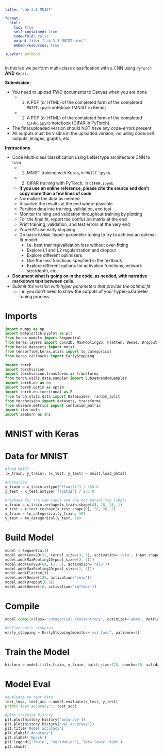 ```yaml
---
title: 'Lab-3.1 MNIST'

format:
  html:
    toc: true
    self-contained: true
    code-fold: false
    output-file: "Lab-3.1-MNIST.html"
    embed-resources: true

jupyter: python3
---
```



In this lab we perform multi-class classification with a CNN using `PyTorch` **AND** `Keras`. 

**Submission:**

* You need to upload TWO documents to Canvas when you are done
  * (1) A PDF (or HTML) of the completed form of the completed `MNIST.ipynb` notebook (MNIST in Keras)
  * (1) A PDF (or HTML) of the completed form of the completed `CIFAR.ipynb` notebook (CIFAR in PyTorch)
* The final uploaded version should NOT have any code-errors present 
* All outputs must be visible in the uploaded version, including code-cell outputs, images, graphs, etc

**Instructions** 

* Code Multi-class classification using LeNet type architecture CNN to train
  * (1) MNIST training with Keras, in `MNIST.ipynb`.
  * (2) CIFAR training with PyTorch, in `CIFAR.ipynb`.
  * **If you use an online reference, please cite the source and don't copy more than a few lines of code**
  * Normalize the data as needed
  * Visualize the results at the end where possible
  * Partition data into training, validation, and test
  * Monitor training and validation throughout training by plotting
  * For the final fit, report the confusion matrix at the end
  * Print training, validation, and test errors at the very end
  * You `MUST` use early stopping: 
  * Do basic `MANUAL` hyper-parameter tuning to try to achieve an optimal fit model
    * i.e. best training/validation loss without over-fitting
    * Explore L1 and L2 regularization and dropout
    * Explore different optimizers 
    * Use the loss functions specified in the textbook
    * Explore different options for activation functions, network size/depth, etc
* **Document what is going on in the code, as needed, with narrative markdown text between cells.**
* *Submit the version with hyper parameters that provide the optimal fit*
  * i.e. you don't need to show the outputs of your hyper-parameter tuning process


# Imports

```python
import numpy as np
import matplotlib.pyplot as plt
from keras.models import Sequential
from keras.layers import Conv2D, MaxPooling2D, Flatten, Dense, Dropout
from keras.datasets import mnist
from tensorflow.keras.utils import to_categorical
from keras.callbacks import EarlyStopping

import torch
import torchvision
import torchvision.transforms as transforms
from torch.utils.data.sampler import SubsetRandomSampler
import torch.nn as nn
import torch.optim as optim
import torch.nn.functional as F
from torch.utils.data import DataLoader, random_split
from torchvision import datasets, transforms
from sklearn.metrics import confusion_matrix
import itertools
import seaborn as sns
```

# MNIST with Keras

# Data for MNIST

```python
#load MNIST 
(x_train, y_train), (x_test, y_test) = mnist.load_data()

#normalize 
x_train = x_train.astype('float32') / 255.0
x_test = x_test.astype('float32') / 255.0

#reshape for the CNN input and one-hot encode the labels
x_train = x_train.reshape(x_train.shape[0], 28, 28, 1)
x_test = x_test.reshape(x_test.shape[0], 28, 28, 1)
y_train = to_categorical(y_train, 10)
y_test = to_categorical(y_test, 10)
```

# Build Model 

```python
model = Sequential()
model.add(Conv2D(32, kernel_size=(3, 3), activation='relu', input_shape=(28, 28, 1)))
model.add(MaxPooling2D(pool_size=(2, 2)))
model.add(Conv2D(64, (3, 3), activation='relu'))
model.add(MaxPooling2D(pool_size=(2, 2)))
model.add(Flatten())
model.add(Dense(128, activation='relu'))
model.add(Dropout(0.5))
model.add(Dense(10, activation='softmax'))
```

# Compile

```python
model.compile(loss='categorical_crossentropy', optimizer='adam', metrics=['accuracy'])

#define early stopping
early_stopping = EarlyStopping(monitor='val_loss', patience=3)
```

# Train the Model 

```python
history = model.fit(x_train, y_train, batch_size=128, epochs=30, validation_split=0.2, verbose=2, callbacks=[early_stopping])
```

# Model Eval

```python
#evaluate on test data
test_loss, test_acc = model.evaluate(x_test, y_test)
print('Test accuracy:', test_acc)

#plot training history
plt.plot(history.history['accuracy'])
plt.plot(history.history['val_accuracy'])
plt.title('Model accuracy')
plt.ylabel('Accuracy')
plt.xlabel('Epoch')
plt.legend(['Train', 'Validation'], loc='lower right')
plt.show()
```